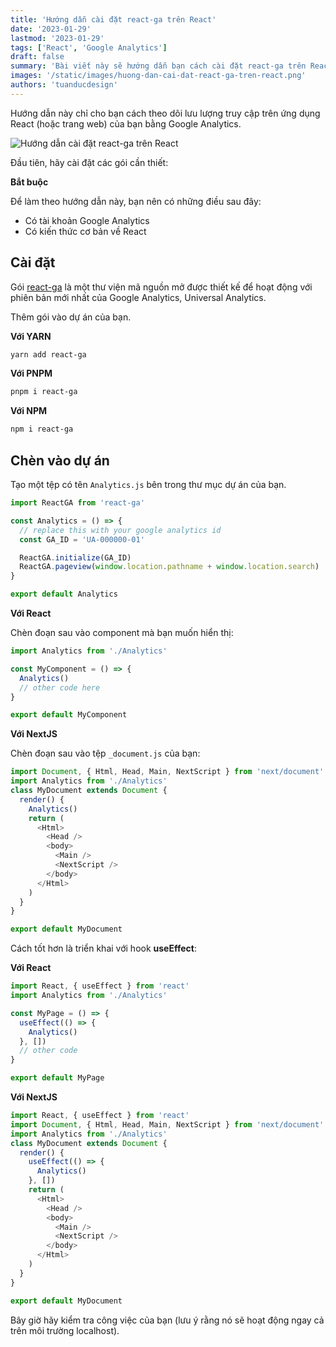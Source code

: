 ```yaml
---
title: 'Hướng dẫn cài đặt react-ga trên React'
date: '2023-01-29'
lastmod: '2023-01-29'
tags: ['React', 'Google Analytics']
draft: false
summary: 'Bài viết này sẽ hướng dẫn bạn cách cài đặt react-ga trên React'
images: '/static/images/huong-dan-cai-dat-react-ga-tren-react.png'
authors: 'tuanducdesign'
---
```


Hướng dẫn này chỉ cho bạn cách theo dõi lưu lượng truy cập trên ứng dụng React (hoặc trang web) của bạn bằng Google Analytics.

![Hướng dẫn cài đặt react-ga trên React](/static/images/huong-dan-cai-dat-react-ga-tren-react.png)

Đầu tiên, hãy cài đặt các gói cần thiết:

**Bắt buộc**

Để làm theo hướng dẫn này, bạn nên có những điều sau đây:

- Có tài khoản Google Analytics
- Có kiến thức cơ bản về React

## Cài đặt

Gói [react-ga](https://www.npmjs.com/package/react-ga) là một thư viện mã nguồn mở được thiết kế để hoạt động với phiên bản mới nhất của Google Analytics, Universal Analytics.

Thêm gói vào dự án của bạn.

**Với YARN**

```bash
yarn add react-ga
```

**Với PNPM**

```bash
pnpm i react-ga
```

**Với NPM**

```bash
npm i react-ga
```

## Chèn vào dự án

Tạo một tệp có tên `Analytics.js` bên trong thư mục dự án của bạn.

```js
import ReactGA from 'react-ga'

const Analytics = () => {
  // replace this with your google analytics id
  const GA_ID = 'UA-000000-01'

  ReactGA.initialize(GA_ID)
  ReactGA.pageview(window.location.pathname + window.location.search)
}

export default Analytics
```

**Với React**

Chèn đoạn sau vào component mà bạn muốn hiển thị:

```js
import Analytics from './Analytics'

const MyComponent = () => {
  Analytics()
  // other code here
}

export default MyComponent
```

**Với NextJS**

Chèn đoạn sau vào tệp `_document.js` của bạn:

```js
import Document, { Html, Head, Main, NextScript } from 'next/document'
import Analytics from './Analytics'
class MyDocument extends Document {
  render() {
    Analytics()
    return (
      <Html>
        <Head />
        <body>
          <Main />
          <NextScript />
        </body>
      </Html>
    )
  }
}

export default MyDocument
```

Cách tốt hơn là triển khai với hook **useEffect**:

**Với React**

```js
import React, { useEffect } from 'react'
import Analytics from './Analytics'

const MyPage = () => {
  useEffect(() => {
    Analytics()
  }, [])
  // other code
}

export default MyPage
```

**Với NextJS**

```js
import React, { useEffect } from 'react'
import Document, { Html, Head, Main, NextScript } from 'next/document'
import Analytics from './Analytics'
class MyDocument extends Document {
  render() {
    useEffect(() => {
      Analytics()
    }, [])
    return (
      <Html>
        <Head />
        <body>
          <Main />
          <NextScript />
        </body>
      </Html>
    )
  }
}

export default MyDocument
```

Bây giờ hãy kiểm tra công việc của bạn (lưu ý rằng nó sẽ hoạt động ngay cả trên môi trường localhost).
